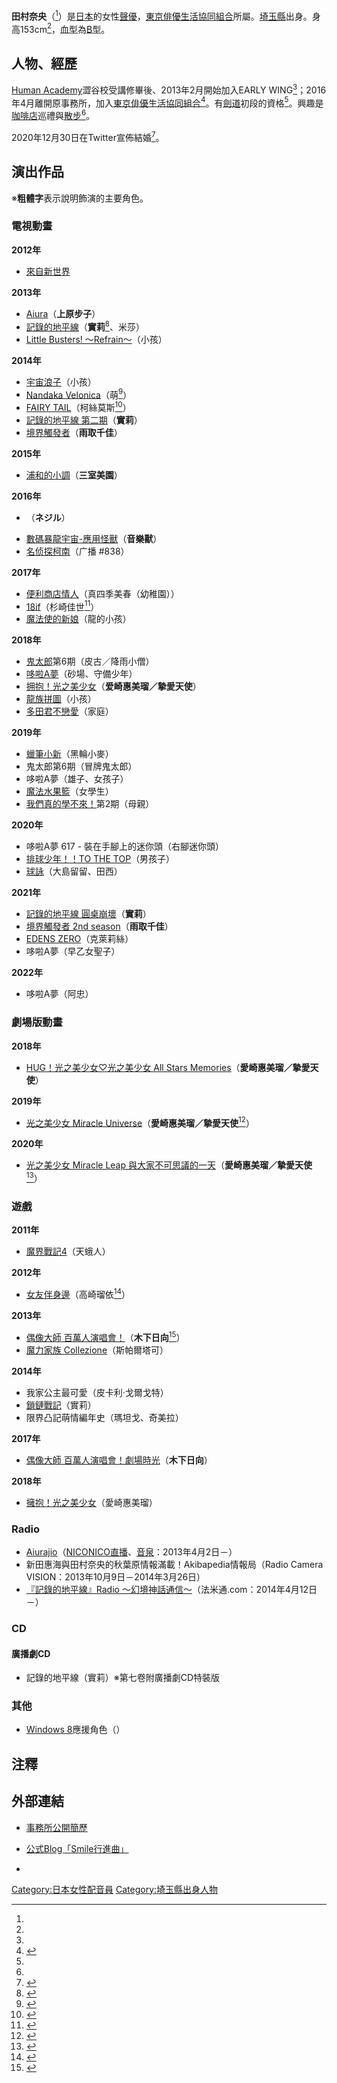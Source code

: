 {{藝人
|姓名 = 田村奈央
|類型 = 配音員
|圖片 = 
|圖片尺寸 = 
|圖片簡介 = 
|原名 = 
|外文名 = 田村 奈央
|外文 = 日文
|羅馬拼音 =
|英文名 = 
|暱稱 = {{lang|ja|でんちゃん}}<ref name="2013-02-26">{{Cite web|date=2013-02-26|url=http://www.earlywing.com/blog/archives/7545|title=田村奈央です | 翼Blog|publisher=EARLY WING|accessdate=2013-02-28|deadurl=yes|archiveurl=https://web.archive.org/web/20130424190218/http://www.earlywing.com/blog/archives/date/2013/02|archivedate=2013-04-24}}</ref>
|其他藝名 = 
|國籍 =
|民族 =
|籍貫 = 
|出生日期 = 1988年10月10日
|出生地點 = {{JPN}}[[埼玉縣|埼玉縣]]<ref name="profile">{{Cite web|url=http://www.earlywing.com/actors/nao_tamura.html|title=□EARLYWING□|publisher=EARLY WING|accessdate=2013-02-28|deadurl=yes|archiveurl=https://web.archive.org/web/20130301030649/http://www.earlywing.com/actors/nao_tamura.html|archivedate=2013-03-01}}</ref>
|逝世日期 = 
|逝世地點 = 
|職業 = 
|三圍 = 
|教育程度 = 
|宗教信仰 =
|配偶 = 
|兒女 = 
|父母 = 
|出身地 = 
|出道作 = 
|代表作 = 上原步子（[[Aiura|Aiura]]）<br />實莉（[[記錄的地平線|記錄的地平線]])<br>雨取千佳( [[境界觸發者|境界觸發者]] )
|出道日期 = 
|活躍年代 = 
|唱片公司 =
|經紀公司 = [[東京俳優生活協同組合|東京俳優生活協同組合]]
|網站 = 
|相關團體 =
}}
{{Japanese|japanese=田村 奈央|kana=たむら なお|romaji=Tamura Nao}}

'''田村奈央'''（{{bd|1988年|10月10日|catIdx=Tamura Nao}}<ref name="profile" />）是[[日本|日本]]的女性[[聲優|聲優]]，[[東京俳優生活協同組合|東京俳優生活協同組合]]所屬。[[埼玉縣|埼玉縣]]出身。身高153cm<ref name="profile" />，[[血型|血型]]為[[ABO式血液型|B型]]。

== 人物、經歷 ==
[[Human_Academy|Human Academy]]澀谷校受講修畢後、2013年2月開始加入EARLY WING<ref name="2013-02-26" />；2016年4月離開原事務所，加入[[東京俳優生活協同組合|東京俳優生活協同組合]]<ref>{{cite web|url=http://ameblo.jp/denchan10/entry-12145660360.html|title=大切なご報告です|accessdate=2016-07-31|date=2016-04-01|work=田村奈央於自己的部落格發表此消息|publisher=CyberAgent, Inc.|archive-date=2016-08-22|archive-url=https://web.archive.org/web/20160822100950/http://ameblo.jp/denchan10/entry-12145660360.html|dead-url=no}}</ref>。有[[劍道|劍道]]初段的資格<ref name="profile" />。興趣是[[咖啡店|咖啡店]]巡禮與[[散步|散步]]<ref name="profile" />。

2020年12月30日在Twitter宣佈結婚<ref>{{Cite tweet|user=tamunao10|number=1344215410439118849|date=2020-12-30|script-title=ja:私事ではありますが、先日入籍いたしました！温かい家庭を築いていくとともに、これからもお仕事に精進してまいります。今後ともどうぞよろしくお願いいたします。}}</ref>。

== 演出作品 ==
※'''粗體字'''表示說明飾演的主要角色。
=== 電視動畫 ===
'''2012年'''
* [[來自新世界|來自新世界]]
'''2013年'''
* [[Aiura|Aiura]]（'''上原步子'''）
* [[記錄的地平線|記錄的地平線]]（'''實莉'''<ref>{{Cite web|publisher=NHK動畫世界 記錄的地平線|title=CHARACTER|url=http://www9.nhk.or.jp/anime/loghorizon/#characterArea|accessdate=2013-06-10|archive-date=2018-06-28|archive-url=https://web.archive.org/web/20180628125122/http://www9.nhk.or.jp/anime/loghorizon/#characterArea|dead-url=no}}</ref>、米莎）
* [[Little_Busters!|Little Busters! 〜Refrain〜]]（小孩）
'''2014年'''
* [[宇宙浪子|宇宙浪子]]（小孩）
* [[Nandaka_Velonica|Nandaka Velonica]]（萌<ref>{{Cite web|publisher=NHK動畫世界 Nandaka Velonica|url=http://www3.nhk.or.jp/anime/velonica/index.html|title=スタッフ・キャスト|accessdate=2014-01-31|deadurl=yes|archiveurl=https://web.archive.org/web/20140203041533/http://www3.nhk.or.jp/anime/velonica/index.html|archivedate=2014-02-03}}</ref>）
* [[FAIRY_TAIL|FAIRY TAIL]]（柯絲莫斯<ref>{{Cite web|url=http://www.earlywing.com/staff/|title=EARLYWING Information|accessdate=2014-04-22|deadurl=yes|archiveurl=https://web.archive.org/web/20140226132554/http://www.earlywing.com/staff/|archivedate=2014-02-26}}</ref>）
* [[記錄的地平線|記錄的地平線 第二期]]（'''實莉'''）
* [[境界觸發者|境界觸發者]]（'''雨取千佳'''）
'''2015年'''
* [[浦和的小調|浦和的小調]]（'''三室美園'''）
'''2016年'''
* {{tsl|ja|ヘボット!|HEYBOT!}}（'''ネジル'''）
* [[數碼暴龍宇宙-應用怪獸|數碼暴龍宇宙-應用怪獸]]（'''音樂獸'''）
* [[名侦探柯南_(动画)|名侦探柯南]]（广播 #838）
'''2017年'''
* [[便利商店情人|便利商店情人]]（真四季美春（幼稚園））
* [[18if|18if]]（杉崎佳世<ref>{{Cite web|url=http://18if.jp/caststaff/|title=CAST/STAFF|work=電視動畫「18if」官網|accessdate=2017-06-20|archive-date=2017-06-21|archive-url=https://web.archive.org/web/20170621084841/http://18if.jp/caststaff/|dead-url=no}}</ref>）
* [[魔法使的新娘|魔法使的新娘]]（龍的小孩）
'''2018年'''
* [[鬼太郎|鬼太郎]]第6期（皮古／降雨小僧）
* [[哆啦A夢|哆啦A夢]]（砂場、守備少年）
* [[拥抱！光之美少女|拥抱！光之美少女]]（'''爱崎惠美瑠／摯愛天使'''）
* [[龍族拼圖|龍族拼圖]]（小孩）
* [[多田君不戀愛|多田君不戀愛]]（家庭）
'''2019年'''
* [[蠟筆小新|蠟筆小新]]（黑輪小麥）
* 鬼太郎第6期（冒牌鬼太郎）
* 哆啦A夢（雄子、女孩子）
* [[魔法水果籃|魔法水果籃]]（女學生）
* [[我們真的學不來！|我們真的學不來！]]第2期（母親）
'''2020年'''
* 哆啦A夢 617 - 裝在手腳上的迷你頭（右腳迷你頭）
* [[排球少年！！|排球少年！！TO THE TOP]]（男孩子）
* [[球詠|球詠]]（大島留留、田西）
'''2021年'''
* [[記錄的地平線|記錄的地平線 圓桌崩壞]]（'''實莉'''）
* [[境界觸發者|境界觸發者 2nd season]]（'''雨取千佳'''）
* [[EDENS_ZERO|EDENS ZERO]]（克萊莉絲）
* 哆啦A夢（早乙女聖子）
'''2022年'''
* 哆啦A夢（阿忠）

=== 劇場版動畫 ===
'''2018年'''
* [[HUG！光之美少女♡光之美少女_All_Stars_Memories|HUG！光之美少女♡光之美少女 All Stars Memories]]（'''愛崎惠美瑠／摯愛天使'''）
'''2019年'''
* [[光之美少女_Miracle_Universe|光之美少女 Miracle Universe]]（'''愛崎惠美瑠／摯愛天使'''<ref>{{Cite web|url=http://www.precure-miracleuniverse.com/pc/|title=劇場版動畫「光之美少女 Miracle Universe」官方網站|accessdate=2019-01-22|archive-date=2019-01-13|archive-url=https://web.archive.org/web/20190113060416/http://www.precure-miracleuniverse.com/pc/|dead-url=no}}</ref>）
'''2020年'''
* [[光之美少女_Miracle_Leap_與大家不可思議的一天|光之美少女 Miracle Leap 與大家不可思議的一天]]（'''愛崎惠美瑠／摯愛天使'''<ref>{{Cite web|url=https://spring.precure-movie.com/pc/|title=劇場版動畫「光之美少女 Miracle Leap 與大家不可思議的一天」官方網站|accessdate=2020-01-07|archive-date=2019-12-10|archive-url=https://web.archive.org/web/20191210120316/https://spring.precure-movie.com/pc/|dead-url=no}}</ref>）

=== 遊戲 ===
'''2011年'''
* [[魔界戰記4|魔界戰記4]]（天蛾人）
'''2012年'''
* [[女友伴身邊|女友伴身邊]]（高崎瑠依<ref>{{Cite web|date=2012-10-20|url=http://ameblo.jp/girlfriend-kari/entry-11384582295.html|title=事前登錄開始的預知事項＆第五彈參加聲優發表!|work=臨時女友公式Blog|publisher=[[Cyber_Agent|Cyber Agent]]|accessdate=2013-07-08|archive-date=2013-12-06|archive-url=https://web.archive.org/web/20131206023332/http://ameblo.jp/girlfriend-kari/entry-11384582295.html|dead-url=no}}</ref>）
'''2013年'''
* [[偶像大師_百萬人演唱會！|偶像大師 百萬人演唱會！]]（'''木下日向'''<ref>{{Cite news|url=http://www.bandainamcogames.co.jp/cs/list/idolmaster/million_live/|title=765 MILLIONSTERS紹介!|work=THE IDOLM@STER MILLION LIVE!|accessdate=2013-07-08|archive-date=2015-02-16|archive-url=https://web.archive.org/web/20150216170659/http://www.bandainamcogames.co.jp/cs/list/idolmaster/million_live/|dead-url=no}}</ref>）
* [[魔力家族|魔力家族 Collezione]]（斯帕爾塔可）
'''2014年'''
* 我家公主最可愛（皮卡利·戈爾戈特）
* [[鎖鏈戰記|鎖鏈戰記]]（實莉）
* 限界凸記萌情編年史（瑪坦戈、奇美拉）
'''2017年'''
* [[偶像大師_百萬人演唱會！劇場時光|偶像大師 百萬人演唱會！劇場時光]]（'''木下日向'''）
'''2018年'''
* [[擁抱！光之美少女|擁抱！光之美少女]]（愛崎惠美瑠）

=== Radio ===
* [[Aiurajio|Aiurajio]]（[[NICONICO直播|NICONICO直播]]、[[音泉|音泉]]：2013年4月2日－）
* 新田惠海與田村奈央的秋葉原情報滿載！Akibapedia情報局（Radio Camera VISION：2013年10月9日－2014年3月26日）
* [[記錄的地平線|『記錄的地平線』Radio 〜幻境神話通信〜]]（法米通.com：2014年4月12日－）

=== CD ===
==== 廣播劇CD ====
* 記錄的地平線（實莉）※第七卷附廣播劇CD特裝版

=== 其他 ===
* [[Microsoft_Windows_8|Windows 8]]應援角色（{{Link-ja|窗邊優和窗邊愛|窓辺ゆう&窓辺あい|窗邊愛}}）

== 注釋 ==
{{Reflist|2}}

== 外部連結 ==
* {{ja}}[https://web.archive.org/web/20140813074524/http://www.earlywing.com/talent/talent-1_tamuranao/ 事務所公開簡歷]
* {{ja}}[http://ameblo.jp/denchan10/ 公式Blog「Smile行進曲」] {{Wayback|url=http://ameblo.jp/denchan10/ |date=20140813012854 }}
* {{ja}}{{Twitter|tamunao10}}
{{東京俳優生活協同組合}}

{{DEFAULTSORT:Tamura Nao}}
[[Category:日本女性配音員|Category:日本女性配音員]]
[[Category:埼玉縣出身人物|Category:埼玉縣出身人物]]